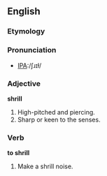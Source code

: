 ==English==

===Etymology===

===Pronunciation===
*[[w:International Phonetic Alphabet|IPA]]:/ʃɹɪɫ/

===Adjective===
'''shrill'''
# High-pitched and piercing.
# Sharp or keen to the senses.

===Verb===
'''to shrill'''
# Make a shrill noise.